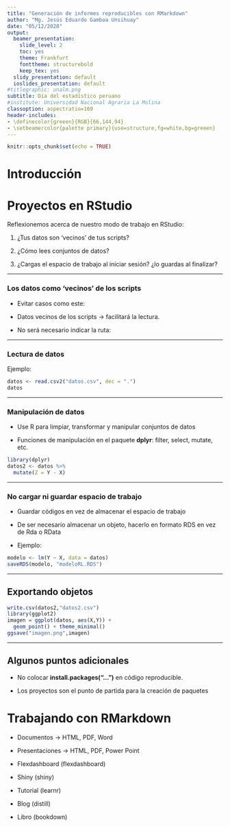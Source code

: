 ```yaml
---
title: "Generación de informes reproducibles con RMarkdown"
author: "Mg. Jesús Eduardo Gamboa Unsihuay"
date: "05/12/2020"
output:
  beamer_presentation:
    slide_level: 2
    toc: yes
    theme: Frankfurt
    fonttheme: structurebold
    keep_tex: yes
  slidy_presentation: default
  ioslides_presentation: default
#titlegraphic: unalm.png
subtitle: Día del estadístico peruano
#institute: Universidad Nacional Agraria La Molina
classoption: aspectratio=169
header-includes:
- \definecolor{greeen}{RGB}{66,144,94}
- \setbeamercolor{palette primary}{use=structure,fg=white,bg=greeen}
---
```


```r
knitr::opts_chunk$set(echo = TRUE)
```

# Introducción

\begin{figure}
\includegraphics[width=0.8\textwidth]{reproducible.jpg}
\end{figure}

\begin{center}
https://www.youtube.com/watch?v=s3JldKoA0zw
\end{center}

# Proyectos en RStudio

Reflexionemos acerca de nuestro modo de trabajo en RStudio:

1. ¿Tus datos son 'vecinos' de tus scripts?

2. ¿Cómo lees conjuntos de datos?

3. ¿Cargas el espacio de trabajo al iniciar sesión? ¿lo guardas al finalizar?


***
### Los datos como 'vecinos' de los scripts

- Evitar casos como este:

  \begin{center}
  \texttt{read.csv("C:/Documentos/Curso Regresion/Trabajo 1/datos.csv")}
  \texttt{read.delim("clipboard")}
  \end{center}

- Datos vecinos de los scripts $\rightarrow$ facilitará la lectura.

- No será necesario indicar la ruta:

  \begin{center}
  \texttt{read.csv("datos.csv")}
  \end{center}

***
### Lectura de datos

Ejemplo:

```r
datos <- read.csv2("datos.csv", dec = ".")
datos
```


***
### Manipulación de datos

- Use R para limpiar, transformar y manipular conjuntos de datos

- Funciones de manipulación en el paquete **dplyr**: filter, select, mutate, etc.

```r
library(dplyr)
datos2 <- datos %>% 
  mutate(Z = Y - X)
```


***
### No cargar ni guardar espacio de trabajo

- Guardar códigos en vez de almacenar el espacio de trabajo

- De ser necesario almacenar un objeto, hacerlo en formato RDS en vez de Rda o RData

- Ejemplo:

```r
modelo <- lm(Y ~ X, data = datos)
saveRDS(modelo, "modeloRL.RDS")
```

***
## Exportando objetos

```r
write.csv(datos2,"datos2.csv")
library(ggplot2)
imagen = ggplot(datos, aes(X,Y)) +
  geom_point() + theme_minimal()
ggsave("imagen.png",imagen)
```

***
## Algunos puntos adicionales

- No colocar **install.packages("...")** en código reproducible.

- Los proyectos son el punto de partida para la creación de paquetes


# Trabajando con RMarkdown

- Documentos $\rightarrow$ HTML, PDF, Word

- Presentaciones $\rightarrow$ HTML, PDF, Power Point

- Flexdashboard (flexdashboard)

- Shiny (shiny)

- Tutorial (learnr)

- Blog (distill)

- Libro (bookdown)